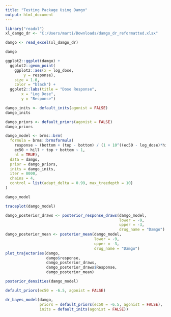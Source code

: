 ```yaml
---
title: "Testing Package Using Damgo"
output: html_document
---
```


```r
library("readxl")
xl_damgo_dr <- "C:/Users/marti/Downloads/damgo_dr_reformatted.xlsx"

damgo <- read_excel(xl_damgo_dr)

damgo
```

```r
ggplot2::ggplot(damgo) +
  ggplot2::geom_point(
    ggplot2::aes(x = log_dose,
        y = response),
    size = 1.0,
    color = "black") +
  ggplot2::labs(title = "Dose Response",
       x = "Log Dose",
       y = "Response")
```

```r
damgo_inits <- default_inits(agonist = FALSE)
damgo_inits
```

```r
damgo_priors <- default_priors(agonist = FALSE)
damgo_priors
```

```r
damgo_model <- brms::brm(
  formula = brms::brmsformula( 
    response ~ (bottom + (top - bottom) / (1 + 10^((ec50 - log_dose)*hill))), 
    ec50 + hill + top + bottom ~ 1, 
    nl = TRUE),
  data = damgo,
  prior = damgo_priors,
  inits = damgo_inits,
  iter = 8000,
  chains = 4,
  control = list(adapt_delta = 0.99, max_treedepth = 10)
)

damgo_model
```

```r
traceplot(damgo_model)
```

```r
damgo_posterior_draws <- posterior_response_draws(damgo_model,
                                                  lower = -9,
                                                  upper = -3, 
                                                  drug_name = "Damgo")
damgo_posterior_mean <- posterior_mean(damgo_model, 
                                       lower = -9,
                                       upper = -3,
                                       drug_name = "Damgo")
plot_trajectories(damgo, 
                  damgo$response, 
                  damgo_posterior_draws, 
                  damgo_posterior_draws$Response,
                  damgo_posterior_mean)
```

```r
posterior_densities(damgo_model)
```

```r
default_priors(ec50 = -6.5, agonist = FALSE)
```


```r
dr_bayes_model(damgo, 
               priors = default_priors(ec50 = -6.5, agonist = FALSE),
               inits = default_inits(agonist = FALSE))
```

